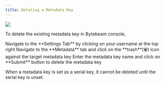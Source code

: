```yaml
---
title: Deleting a Metadata Key
---
```


![](https://usercontent.clueso.io/1f4455e0-789e-4beb-8cd9-4dac96bc47e4/0359be30-7b32-4932-a5d0-d6fc90ecd8bf/a0af0905-f11e-41b5-b52e-98ec3f4f01a3/images/13b94a3d-4ab2-40fe-b73d-46d0c780e3f5.gif)

To delete the existing metadata key in Bytebeam console,

<Steps>
  <Step title="Access Settings Tab">
    Navigate to the **Settings Tab** by clicking on your username at the top right
  </Step>
  <Step title="Go to Metadata Tab and Initiate Metadata Key Deletion">
    Navigate to the **Metadata** tab and click on the **trash**(🗑) icon against the target metadata key
  </Step>
  <Step title="Fill Details">
    Enter the metadata key name and click on **Submit** button to delete the metadata key
</Step>
</Steps>

<Note>When a metadata key is set as a serial key, it cannot be deleted until the serial key is unset.</Note>